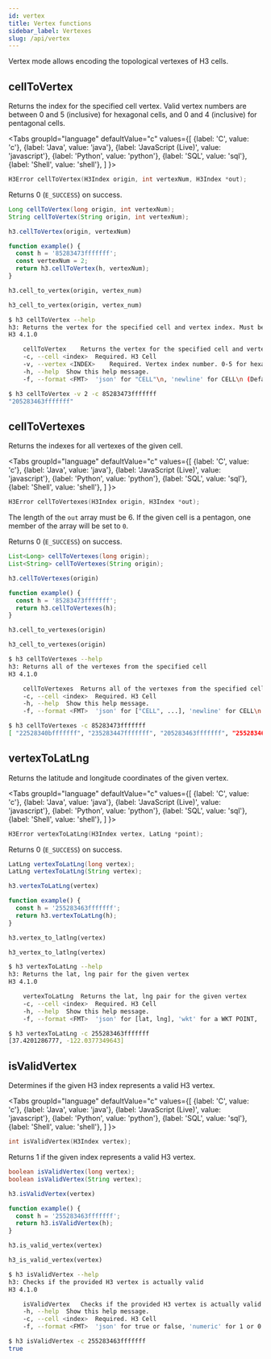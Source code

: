 ```yaml
---
id: vertex
title: Vertex functions
sidebar_label: Vertexes
slug: /api/vertex
---
```



Vertex mode allows encoding the topological vertexes of H3 cells.

## cellToVertex

Returns the index for the specified cell vertex.
Valid vertex numbers are between 0 and 5 (inclusive)
for hexagonal cells, and 0 and 4 (inclusive) for pentagonal cells.

<Tabs
  groupId="language"
  defaultValue="c"
  values={[
    {label: 'C', value: 'c'},
    {label: 'Java', value: 'java'},
    {label: 'JavaScript (Live)', value: 'javascript'},
    {label: 'Python', value: 'python'},
    {label: 'SQL', value: 'sql'},
    {label: 'Shell', value: 'shell'},
  ]
}>
<TabItem value="c">

```c
H3Error cellToVertex(H3Index origin, int vertexNum, H3Index *out);
```

Returns 0 (`E_SUCCESS`) on success.

</TabItem>
<TabItem value="java">

```java
Long cellToVertex(long origin, int vertexNum);
String cellToVertex(String origin, int vertexNum);
```

</TabItem>
<TabItem value="javascript">

```js
h3.cellToVertex(origin, vertexNum)
```

```js live
function example() {
  const h = '85283473fffffff';
  const vertexNum = 2;
  return h3.cellToVertex(h, vertexNum);
}
```

</TabItem>
<TabItem value="python">

```py
h3.cell_to_vertex(origin, vertex_num)
```

</TabItem>
<TabItem value="sql">

```sql
h3_cell_to_vertex(origin, vertex_num)
```

</TabItem>
<TabItem value="shell">

```sh
$ h3 cellToVertex --help
h3: Returns the vertex for the specified cell and vertex index. Must be 0-5 for hexagons, 0-4 for pentagons
H3 4.1.0

	cellToVertex	Returns the vertex for the specified cell and vertex index. Must be 0-5 for hexagons, 0-4 for pentagons
	-c, --cell <index>	Required. H3 Cell
	-v, --vertex <INDEX>	Required. Vertex index number. 0-5 for hexagons, 0-4 for pentagons
	-h, --help	Show this help message.
	-f, --format <FMT>	'json' for "CELL"\n, 'newline' for CELL\n (Default: json)
```

```bash
$ h3 cellToVertex -v 2 -c 85283473fffffff
"205283463fffffff"
```

</TabItem>
</Tabs>

## cellToVertexes

Returns the indexes for all vertexes of the given cell.

<Tabs
  groupId="language"
  defaultValue="c"
  values={[
    {label: 'C', value: 'c'},
    {label: 'Java', value: 'java'},
    {label: 'JavaScript (Live)', value: 'javascript'},
    {label: 'Python', value: 'python'},
    {label: 'SQL', value: 'sql'},
    {label: 'Shell', value: 'shell'},
  ]
}>
<TabItem value="c">

```c
H3Error cellToVertexes(H3Index origin, H3Index *out);
```

The length of the `out` array must be 6.
If the given cell is a pentagon, one member of the
array will be set to `0`.

Returns 0 (`E_SUCCESS`) on success.

</TabItem>
<TabItem value="java">

```java
List<Long> cellToVertexes(long origin);
List<String> cellToVertexes(String origin);
```

</TabItem>
<TabItem value="javascript">

```js
h3.cellToVertexes(origin)
```

```js live
function example() {
  const h = '85283473fffffff';
  return h3.cellToVertexes(h);
}
```

</TabItem>
<TabItem value="python">

```py
h3.cell_to_vertexes(origin)
```

</TabItem>
<TabItem value="sql">

```sql
h3_cell_to_vertexes(origin)
```

</TabItem>
<TabItem value="shell">

```sh
$ h3 cellToVertexes --help
h3: Returns all of the vertexes from the specified cell
H3 4.1.0

	cellToVertexes	Returns all of the vertexes from the specified cell
	-c, --cell <index>	Required. H3 Cell
	-h, --help	Show this help message.
	-f, --format <FMT>	'json' for ["CELL", ...], 'newline' for CELL\n... (Default: json)
```

```bash
$ h3 cellToVertexes -c 85283473fffffff
[ "22528340bfffffff", "235283447fffffff", "205283463fffffff", "255283463fffffff", "22528340ffffffff", "23528340bfffffff" ]
```

</TabItem>
</Tabs>

## vertexToLatLng

Returns the latitude and longitude coordinates of the given vertex.

<Tabs
  groupId="language"
  defaultValue="c"
  values={[
    {label: 'C', value: 'c'},
    {label: 'Java', value: 'java'},
    {label: 'JavaScript (Live)', value: 'javascript'},
    {label: 'Python', value: 'python'},
    {label: 'SQL', value: 'sql'},
    {label: 'Shell', value: 'shell'},
  ]
}>
<TabItem value="c">

```c
H3Error vertexToLatLng(H3Index vertex, LatLng *point);
```

Returns 0 (`E_SUCCESS`) on success.

</TabItem>
<TabItem value="java">

```java
LatLng vertexToLatLng(long vertex);
LatLng vertexToLatLng(String vertex);
```

</TabItem>
<TabItem value="javascript">

```js
h3.vertexToLatLng(vertex)
```

```js live
function example() {
  const h = '255283463fffffff';
  return h3.vertexToLatLng(h);
}
```

</TabItem>
<TabItem value="python">

```py
h3.vertex_to_latlng(vertex)
```

</TabItem>
<TabItem value="sql">

```sql
h3_vertex_to_latlng(vertex)
```

</TabItem>
<TabItem value="shell">

```sh
$ h3 vertexToLatLng --help
h3: Returns the lat, lng pair for the given vertex
H3 4.1.0

	vertexToLatLng	Returns the lat, lng pair for the given vertex
	-c, --cell <index>	Required. H3 Cell
	-h, --help	Show this help message.
	-f, --format <FMT>	'json' for [lat, lng], 'wkt' for a WKT POINT, 'newline' for lat\nlng\n (Default: json)
```

```bash
$ h3 vertexToLatLng -c 255283463fffffff
[37.4201286777, -122.0377349643]
```

</TabItem>
</Tabs>

## isValidVertex

Determines if the given H3 index represents a valid H3 vertex.

<Tabs
  groupId="language"
  defaultValue="c"
  values={[
    {label: 'C', value: 'c'},
    {label: 'Java', value: 'java'},
    {label: 'JavaScript (Live)', value: 'javascript'},
    {label: 'Python', value: 'python'},
    {label: 'SQL', value: 'sql'},
    {label: 'Shell', value: 'shell'},
  ]
}>
<TabItem value="c">

```c
int isValidVertex(H3Index vertex);
```

Returns 1 if the given index represents a valid H3 vertex.

</TabItem>
<TabItem value="java">

```java
boolean isValidVertex(long vertex);
boolean isValidVertex(String vertex);
```

</TabItem>
<TabItem value="javascript">

```js
h3.isValidVertex(vertex)
```

```js live
function example() {
  const h = '255283463fffffff';
  return h3.isValidVertex(h);
}
```

</TabItem>
<TabItem value="python">

```py
h3.is_valid_vertex(vertex)
```

</TabItem>
<TabItem value="sql">

```sql
h3_is_valid_vertex(vertex)
```

</TabItem>
<TabItem value="shell">

```sh
$ h3 isValidVertex --help
h3: Checks if the provided H3 vertex is actually valid
H3 4.1.0

	isValidVertex	Checks if the provided H3 vertex is actually valid
	-h, --help	Show this help message.
	-c, --cell <index>	Required. H3 Cell
	-f, --format <FMT>	'json' for true or false, 'numeric' for 1 or 0 (Default: json)
```

```bash
$ h3 isValidVertex -c 255283463fffffff
true
```

</TabItem>
</Tabs>
